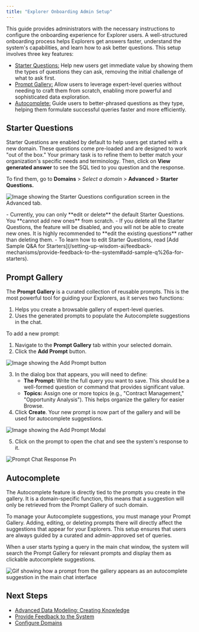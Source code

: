```yaml
---
title: "Explorer Onboarding Admin Setup"
---
```


This guide provides administrators with the necessary instructions to configure the onboarding experience for Explorer users. A well-structured onboarding process helps Explorers get answers faster, understand the system's capabilities, and learn how to ask better questions.
This setup involves three key features:

- [Starter Questions:](#starter-questions) Help new users get immediate value by showing them the types of questions they can ask, removing the initial challenge of what to ask first.
- [Prompt Gallery:](#prompt-gallery) Allow users to leverage expert-level queries without needing to craft them from scratch, enabling more powerful and sophisticated data exploration.
- [Autocomplete:](#autocomplete) Guide users to better-phrased questions as they type, helping them formulate successful queries faster and more efficiently.

## Starter Questions

Starter Questions are enabled by default to help users get started with a new domain. These questions come pre-loaded and are designed to work "out of the box." Your primary task is to refine them to better match your organization's specific needs and terminology. Then, click on **View generated answer** to see the SQL tied to you question and the response.

To find them, go to **Domains** \> _Select a domain_ \> **Advanced** \> **Starter Questions.**

![Image showing the Starter Questions configuration screen in the Advanced tab.](/images/starter-question.png)

<Note>
  - Currently, you can only **edit or delete** the default Starter Questions. You **cannot add new ones** from scratch.
  - If you delete all the Starter Questions, the feature will be disabled, and you will not be able to create new ones. It is highly recommended to **edit the existing questions** rather than deleting them.
  - To learn how to edit Starter Questions, read [Add Sample Q&A for Starters](/setting-up-wisdom-ai/feedback-mechanisms/provide-feedback-to-the-system#add-sample-q%26a-for-starters).
</Note>

## Prompt Gallery

The **Prompt Gallery** is a curated collection of reusable prompts. This is the most powerful tool for guiding your Explorers, as it serves two functions:

1. Helps you create a browsable gallery of expert-level queries.
2. Uses the generated prompts to populate the Autocomplete suggestions in the chat.

To add a new prompt:

1. Navigate to the **Prompt Gallery** tab within your selected domain.
2. Click the **Add Prompt** button.

![Image showing the Add Prompt button](/images/add-prompt.png)

3. In the dialog box that appears, you will need to define:
   - **The Prompt:** Write the full query you want to save. This should be a well-formed question or command that provides significant value.
   - **Topics:** Assign one or more topics (e.g., "Contract Management," "Opportunity Analysis"). This helps organize the gallery for easier Browse.
4. Click **Create**. Your new prompt is now part of the gallery and will be used for autocomplete suggestions.

![Image showing the Add Prompt Modal](/images/add-prompt-modal.png)

5. Click on the prompt to open the chat and see the system's response to it.

![Prompt Chat Response Pn](/images/prompt-chat-response.png)

## Autocomplete

The Autocomplete feature is directly tied to the prompts you create in the gallery. It is a domain-specific function, this means that a suggestion will only be retrieved from the Prompt Gallery of such domain.

To manage your Autocomplete suggestions, you must manage your Prompt Gallery. Adding, editing, or deleting prompts there will directly affect the suggestions that appear for your Explorers. This setup ensures that users are always guided by a curated and admin-approved set of queries.

When a user starts typing a query in the main chat window, the system will search the Prompt Gallery for relevant prompts and display them as clickable autocomplete suggestions.

![Gif showing how a prompt from the gallery appears as an autocomplete suggestion in the main chat interface](/images/autocomplete.gif)

## Next Steps

- [Advanced Data Modeling: Creating Knowledge](/setting-up-wisdom-ai/advanced-data-modeling-creating-knowledge)
- [Provide Feedback to the System](/setting-up-wisdom-ai/feedback-mechanisms/provide-feedback-to-the-system)
- [Configure Domains](/improve-wisdom-ai-responses/configure-domains)